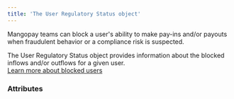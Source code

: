 ```yaml
---
title: 'The User Regulatory Status object'  
---
```


  

Mangopay teams can block a user's ability to make pay-ins and/or payouts when fraudulent behavior or a compliance risk is suspected.   

The User Regulatory Status object provides information about the blocked inflows and/or outflows for a given user.  
<a href="#" class="btn Tertiary normal">Learn more about blocked users</a>  

### Attributes  

<ActionCode />  

<ScopeBlocked />  

<Id5 />